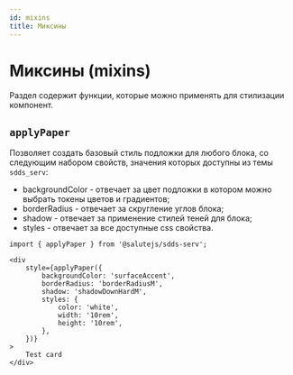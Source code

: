 ```yaml
---
id: mixins
title: Миксины
---
```


# Миксины (mixins)

Раздел содержит функции, которые можно применять для стилизации компонент.

## `applyPaper`

Позволяет создать базовый стиль подложки для любого блока, со следующим набором свойств, значения которых доступны из темы `sdds_serv`:
- backgroundColor - отвечает за цвет подложки в котором можно выбрать токены цветов и градиентов;
- borderRadius - отвечает за скругление углов блока;
- shadow - отвечает за применение стилей теней для блока;
- styles - отвечает за все доступные css свойства.

```tsx
import { applyPaper } from '@salutejs/sdds-serv';

<div
    style={applyPaper({
        backgroundColor: 'surfaceAccent',
        borderRadius: 'borderRadiusM',
        shadow: 'shadowDownHardM',
        styles: {
            color: 'white',
            width: '10rem',
            height: '10rem',
        },
    })}
>
    Test card
</div>
```
